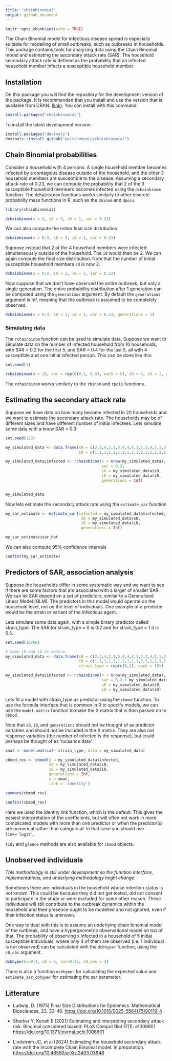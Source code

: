 ```yaml
---
title: "chainbinomial"
output: github_document
---
```


```r
knitr::opts_chunk$set(echo = TRUE)
```

The Chain Binomial model for infectious disease spread is especially suitable for modelling of small outbreaks, such as outbreaks in households. This package contains tools for analyzing data using the Chain Binomial model and estimating the secondary attack rate (SAR). The household secondary attack rate is defined as the probability that an infected household member infects a susceptible household member.

## Installation

On this package you will find the repository for the development version of the package. It is recommended that you install and use the version that is available from CRAN. ([link](https://cran.r-project.org/package=chainbinomial)). You can install with this command:

```r
install.packages("chainbinomial")
```

To install the latest development version:


```r
install.packages("devtools")
devtools::install_github("opisthokonta/chainbinomial")
```

## Chain Binomial probabilities

Consider a household with 4 persons. A single household member becomes infected by a contagious disease outside of the household, and the other 3 household members are susceptible to the disease. Assuming a secondary attack rate of 0.23, we can compute the probability that 2 of the 3 susceptible household members becomes infected using the `dchainbinom` function. The `dchainbinom` functions works similarly to other discrete probability mass functions in R, such as the `dbinom` and `dpois`.

```r

library(chainbinomial)

dchainbinom(x = 2, s0 = 3, i0 = 1, sar = 0.23)

```

We can also compute the entire final size distribution

```r
dchainbinom(x = 0:3, s0 = 3, i0 = 1, sar = 0.23)
```

Suppose instead that 2 of the 4 household members were infected simultaneously outside of the household. The `i0` would then be 2. We can again compute the final size distribution. Note that the number of initial susceptible household members `s0` is now 2.

```r
dchainbinom(x = 0:2, s0 = 2, i0 = 2, sar = 0.23)
```

Now suppose that we don't have observed the entire outbreak, but only a single generation. The entire probability distribution after 1 generation can be computed using the `generations` argument. By default the `generations` argument is Inf, meaning that the outbreak is assumed to be completely observed.

```r
dchainbinom(x = 0:3, s0 = 3, i0 = 1, sar = 0.23, generations = 1)
```

### Simulating data

The `rchainbinom` function can be used to simulate data. Suppose we want to simulate data on the number of infected household from 10 households, with SAR = 0.2 for the first 5, and SAR = 0.4 for the last 5, all with 4 susceptible and one initial infected person. This can be done like this:

```r
set.seed(1)

rchainbinom(n = 10, sar = rep(c(0.2, 0.4), each = 5), s0 = 4, i0 = 1, generations = Inf)
```

The `rchainbinom` works similarly to the `rbinom` and `rpois` functions.

## Estimating the secondary attack rate

Suppose we have data on how many become infected in 20 households and we want to estimate the secondary attack rate. The households may be of different sizes and have different number of initial infectees. Lets simulate some data with a know SAR = 0.3:

```r

set.seed(123)

my_simulated_data <- data.frame(s0 = c(2,3,4,2,1,5,4,4,4,1,1,3,4,1,1,2,3,1,3,6),
                                i0 = c(1,1,1,1,2,1,1,1,1,1,2,1,1,1,1,1,1,1,1,1))

my_simulated_data$infected <- rchainbinom(n = nrow(my_simulated_data),
                                          sar = 0.3,
                                          s0 = my_simulated_data$s0,
                                          i0 = my_simulated_data$i0,
                                          generations = Inf)


my_simulated_data

```

Now lets estimate the secondary attack rate using the `estimate_sar` function

```r
my_sar_estimate <- estimate_sar(infected = my_simulated_data$infected, 
                                 s0 = my_simulated_data$s0, 
                                 i0 = my_simulated_data$i0,
                                 generations = Inf)

my_sar_estimate$sar_hat
```

We can also compute 95% confidence intervals

```r
confint(my_sar_estimate)
```

## Predictors of SAR, association analysis

Suppose the households differ in some systematic way and we want to see if there are some factors that are associated with a larger of smaller SAR. We can let SAR depend on a set of predictors, similar to a Generalized Linear Model (GLM). The predictors in this model would operate on the household level, not on the level of individuals. One example of a predictor would be the strain or variant of the infectious agent.

Lets simulate some data again, with a simple binary predictor called strain_type. The SAR for strain_type = 0 is 0.2 and for strain_type = 1 it is 0.5.

```r

set.seed(10266)

# Same s0 and i0 as before.
my_simulated_data <- data.frame(s0 = c(2,3,4,2,1,5,4,4,4,1,1,3,4,1,1,2,3,1,3,6),
                                i0 = c(1,1,1,1,2,1,1,1,1,1,2,1,1,1,1,1,1,1,1,1),
                                strain_type = rep(c(0,1), each = 10))

my_simulated_data$infected <- rchainbinom(n = nrow(my_simulated_data),
                                          sar = 0.2 + my_simulated_data$strain_type*0.3,
                                          s0 = my_simulated_data$s0,
                                          i0 = my_simulated_data$i0)
```

Lets fit a model with strain_type as predictor using the `cbmod` function. To use the formula interface that is common in R to specify models, we can use the `model.matrix` function to make the X matrix that is then passed on to `cbmod.`

Note that `s0`, `i0`, and `generations` should not be thought of as predictor variables and should not be included in the X matrix. They are also not response variables (the number of infected is the response), but could perhaps be thought of as 'nuisance data'.

```r

xmat <- model.matrix(~ strain_type, data = my_simulated_data)

cbmod_res <- cbmod(y = my_simulated_data$infected, 
                   s0 = my_simulated_data$s0, 
                   i0 = my_simulated_data$i0,
                   generations = Inf,
                   x = xmat, 
                   link = 'identity')

summary(cbmod_res)

```

```r
confint(cbmod_res)
```

Here we used the identity link function, which is the default. This gives the easiest interpretation of the coefficients, but will often not work in more complicated models with more than one predictor or when the predictor(s) are numerical rather than categorical. In that case you should use `link='logit'`.

`tidy` and `glance` methods are also available for `cbmod` objects.

## Unobserved individuals

*This methodology is still under development so the function interface, implementations, and underlying methodology might change.*

Sometimes there are individuals in the household whose infection status is not known. This could be because they did not get tested, did not consent to participate in the study or were excluded for some other reason. These individuals will still contribute to the outbreak dynamics within the household and their presence ought to be modelled and not ignored, even if their infection status is unknown. 

One way to deal with this is to assume an underlying chain binomial model of the outbreak, and have a hypergeometric observational model on top of that. The probability of observing x infected in a household of 5 initial susceptible individuals, where only 4 of them are observed (i.e. 1 individual is not observed) can be calculated with the `dcbhyper` function, using the `s0_obs` argument.


```r

dcbhyper(x=0:4, s0 = 5, sar=0.25, s0_obs = 4)

```
There is also a function `ecbhyper` for calculating the expected value and `estimate_sar_cbhyper` for estimating the sar parameter. 

## Litterature

-   Ludwig, D. (1975) Final Size Distributions for Epidemics. Mathematical Biosciences, 23, 33-46. [https://doi.org/10.1016/0025-5564(75)90119-4](https://doi.org/10.1016/0025-5564(75)90119-4){.uri}

-   Sharker Y, Kenah E (2021) Estimating and interpreting secondary attack risk: Binomial considered biased. PLoS Comput Biol 17(1): e1008601. <https://doi.org/10.1371/journal.pcbi.1008601>

-   Lindstrøm JC, et al (2024) Estimating the household secondary attack rate with the Incomplete Chain Binomial model. In preparation. <https://doi.org/10.48550/arXiv.2403.03948>
